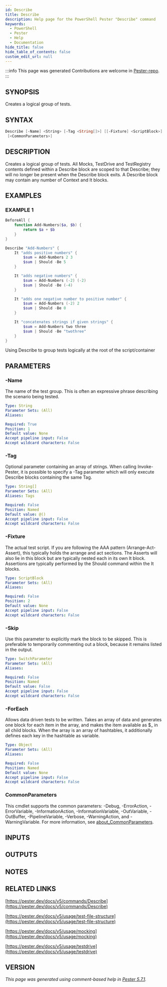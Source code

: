 ```yaml
---
id: Describe
title: Describe
description: Help page for the PowerShell Pester "Describe" command
keywords:
  - PowerShell
  - Pester
  - Help
  - Documentation
hide_title: false
hide_table_of_contents: false
custom_edit_url: null
---
```


:::info This page was generated
Contributions are welcome in [Pester-repo](https://github.com/pester/pester).
:::

## SYNOPSIS

Creates a logical group of tests.

## SYNTAX

```powershell
Describe [-Name] <String> [-Tag <String[]>] [[-Fixture] <ScriptBlock>] [-Skip] [-ForEach <Object>]
 [<CommonParameters>]
```

## DESCRIPTION

Creates a logical group of tests.
All Mocks, TestDrive and TestRegistry contents
defined within a Describe block are scoped to that Describe; they
will no longer be present when the Describe block exits. 
A Describe
block may contain any number of Context and It blocks.

## EXAMPLES

### EXAMPLE 1

```powershell
BeforeAll {
    function Add-Numbers($a, $b) {
        return $a + $b
    }
}

Describe "Add-Numbers" {
    It "adds positive numbers" {
        $sum = Add-Numbers 2 3
        $sum | Should -Be 5
    }

    It "adds negative numbers" {
        $sum = Add-Numbers (-2) (-2)
        $sum | Should -Be (-4)
    }

    It "adds one negative number to positive number" {
        $sum = Add-Numbers (-2) 2
        $sum | Should -Be 0
    }

    It "concatenates strings if given strings" {
        $sum = Add-Numbers two three
        $sum | Should -Be "twothree"
    }
}
```

Using Describe to group tests logically at the root of the script/container

## PARAMETERS

### -Name

The name of the test group.
This is often an expressive phrase describing
the scenario being tested.

```yaml
Type: String
Parameter Sets: (All)
Aliases:

Required: True
Position: 1
Default value: None
Accept pipeline input: False
Accept wildcard characters: False
```

### -Tag

Optional parameter containing an array of strings.
When calling Invoke-Pester,
it is possible to specify a -Tag parameter which will only execute Describe blocks
containing the same Tag.

```yaml
Type: String[]
Parameter Sets: (All)
Aliases: Tags

Required: False
Position: Named
Default value: @()
Accept pipeline input: False
Accept wildcard characters: False
```

### -Fixture

The actual test script.
If you are following the AAA pattern (Arrange-Act-Assert),
this typically holds the arrange and act sections.
The Asserts will also lie
in this block but are typically nested each in its own It block.
Assertions are
typically performed by the Should command within the It blocks.

```yaml
Type: ScriptBlock
Parameter Sets: (All)
Aliases:

Required: False
Position: 2
Default value: None
Accept pipeline input: False
Accept wildcard characters: False
```

### -Skip

Use this parameter to explicitly mark the block to be skipped.
This is preferable to temporarily
commenting out a block, because it remains listed in the output.

```yaml
Type: SwitchParameter
Parameter Sets: (All)
Aliases:

Required: False
Position: Named
Default value: False
Accept pipeline input: False
Accept wildcard characters: False
```

### -ForEach

Allows data driven tests to be written.
Takes an array of data and generates one block for each item in the array, and makes the item
available as $_ in all child blocks.
When the array is an array of hashtables, it additionally
defines each key in the hashtable as variable.

```yaml
Type: Object
Parameter Sets: (All)
Aliases:

Required: False
Position: Named
Default value: None
Accept pipeline input: False
Accept wildcard characters: False
```

### CommonParameters

This cmdlet supports the common parameters: -Debug, -ErrorAction, -ErrorVariable, -InformationAction, -InformationVariable, -OutVariable, -OutBuffer, -PipelineVariable, -Verbose, -WarningAction, and -WarningVariable. For more information, see [about_CommonParameters](http://go.microsoft.com/fwlink/?LinkID=113216).

## INPUTS

## OUTPUTS

## NOTES

## RELATED LINKS

[https://pester.dev/docs/v5/commands/Describe](https://pester.dev/docs/v5/commands/Describe)

[https://pester.dev/docs/v5/usage/test-file-structure](https://pester.dev/docs/v5/usage/test-file-structure)

[https://pester.dev/docs/v5/usage/mocking](https://pester.dev/docs/v5/usage/mocking)

[https://pester.dev/docs/v5/usage/testdrive](https://pester.dev/docs/v5/usage/testdrive)

## VERSION

*This page was generated using comment-based help in [Pester 5.7.1](https://github.com/pester/pester).*
